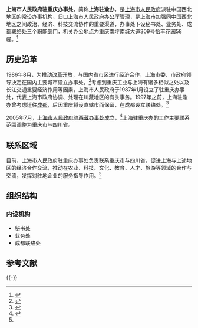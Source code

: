 {{Infobox PRCG
|机构名称=上海市人民政府驻重庆办事处
|标志2=Red star.svg
|标志2说明=[[s:国务院关于国家行政机关和企业事业单位社会团体印章管理的规定|1999年规定]]：[[印章|印章]][[直径|直径]]4.2厘米，中央刊[[五角星|五角星]]，由[[上海市人民政府|上海市人民政府]]制发。
|职位1=主任
|人员1= 
|职位2=副主任
|人员2= 
|业务上级=重庆市市级机关事务管理局<br/>川渝两地相关部门
|组织上级=[[上海市人民政府办公厅|上海市人民政府办公厅]]
|机构类型=上海市政府办公厅派出机构<br/>上海市人民政府驻外办事处
|行政级别= 副地厅级
|成立时间= 1987年1月
|地址1=重庆南坪南城大道309号怡丰花园58幢
|官网= [http://www.shzgh.org/node2/node4/hzjl06/sfzwb/node476/u1a43628.html 上海合作交流网-驻渝办]
|a=
}}

'''上海市人民政府驻重庆办事处'''，简称'''上海驻渝办'''，是[[上海市人民政府|上海市人民政府]]派驻中国西北地区的常设办事机构，归口[[上海市人民政府办公厅|上海市人民政府办公厅]]管理，是上海市加强同中国西北地区之间政治、经济、科技交流协作的重要渠道，办事处下设秘书处、业务处、成都联络处三个职能部门，机关办公地点为重庆南坪南城大道309号怡丰花园58幢。<ref name="xzb.sh">{{cite web|url=http://www.shzgh.org/node2/node4/hzjl06/sfzwb/node476/u1a43628.html|title=市府驻重庆办事处|publisher=上海合作交流网|access-date=2013-12-18|archive-url=https://web.archive.org/web/20131219004555/http://www.shzgh.org/node2/node4/hzjl06/sfzwb/node476/u1a43628.html|archive-date=2013-12-19|dead-url=yes}}</ref>

==历史沿革==
1986年8月，为推动[[改革开放|改革开放]]，与国内省市区进行经济合作，上海市委、市政府领导决定在国内主要城市设立办事处。<ref>{{cite web|url=http://www.shanghai.gov.cn/shanghai/node2314/node24651/node11596/node11612/userobject21ai31685.html|title=上海驻外省市办事处|publisher=上海年鉴2002|accessdate=2013-12-18|archive-date=2013-12-19|archive-url=https://web.archive.org/web/20131219045430/http://www.shanghai.gov.cn/shanghai/node2314/node24651/node11596/node11612/userobject21ai31685.html|dead-url=no}}</ref>考虑到重庆工业与上海有诸多相似之处以及长江交通重要经济作用等因素，上海市人民政府于1987年1月设立了驻重庆办事处，代表上海市政府协调、处理在川藏地区的有关事务。1997年之前，上海驻渝办曾考虑迁往[[成都|成都]]，后因重庆将设直辖市而保留，在成都设立联络处。<ref>{{cite web|url=http://news.sina.com.cn/c/2005-10-18/18038044845.shtml|title=驻渝办生态大调查|publisher=时代信报|date=2005-10-18|accessdate=2013-12-18|archive-date=2019-05-10|archive-url=https://web.archive.org/web/20190510054209/http://news.sina.com.cn/c/2005-10-18/18038044845.shtml|dead-url=no}}</ref>

2005年7月，[[上海市人民政府驻西藏办事处|上海市人民政府驻西藏办事处]]成立，<ref>{{cite web|url=http://news.sohu.com/20050726/n226450897.shtml|title=加强支援工作 上海市人民政府驻西藏办事处成立|publisher=[[搜狐|搜狐]]|accessdate=2013-12-18|archive-date=2016-03-04|archive-url=https://web.archive.org/web/20160304193820/http://news.sohu.com/20050726/n226450897.shtml|dead-url=no}}</ref>上海驻重庆办的工作主要联系范围调整为重庆市与四川省。

==联系区域==
目前，上海市人民政府驻重庆办事处负责联系重庆市与四川省，促进上海与上述地区的经济合作交流，推动在农业、科技、文化、教育、人才、旅游等领域的合作与交流，发挥对驻地企业的服务指导作用。<ref name="xzb.sh"/>

==组织结构==
===内设机构===
*秘书处
*业务处
*成都联络处

==参考文献==
{{Reflist}}

{{-}}
{{上海市人民政府|派出机构}}